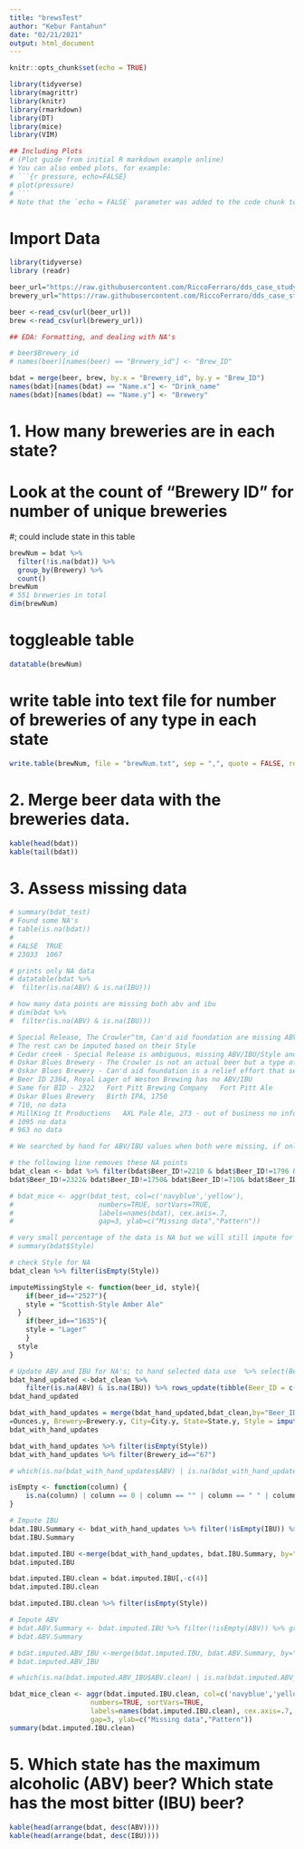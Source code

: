 ```yaml
---
title: "brewsTest"
author: "Kebur Fantahun"
date: "02/21/2021"
output: html_document
---
```


```r
knitr::opts_chunk$set(echo = TRUE)
```

```r
library(tidyverse)
library(magrittr)
library(knitr)
library(rmarkdown)
library(DT)
library(mice)
library(VIM)
```
```r
## Including Plots
# (Plot guide from initial R markdown example online)
# You can also embed plots, for example:
# ```{r pressure, echo=FALSE}
# plot(pressure)
# ```
# Note that the `echo = FALSE` parameter was added to the code chunk to prevent printing of the R code that generated the plot.
```

# Import Data
```r
library(tidyverse)
library (readr)

beer_url="https://raw.githubusercontent.com/RiccoFerraro/dds_case_study_1/main/Beers.csv?token=AJ6R3O5PU6YT2DDEIUZTQ5DAHIFFU"
brewery_url="https://raw.githubusercontent.com/RiccoFerraro/dds_case_study_1/main/Breweries.csv?token=AJ6R3O6A7SJRNWAGTPCHSWLAHIFFY"

beer <-read_csv(url(beer_url))
brew <-read_csv(url(brewery_url))

## EDA: Formatting, and dealing with NA's

# beer$Brewery_id
# names(beer)[names(beer) == "Brewery_id"] <- "Brew_ID"

bdat = merge(beer, brew, by.x = "Brewery_id", by.y = "Brew_ID")
names(bdat)[names(bdat) == "Name.x"] <- "Drink_name"
names(bdat)[names(bdat) == "Name.y"] <- "Brewery"

```
# 1. How many breweries are in each state?
# Look at the count of "Brewery ID" for number of unique breweries
#; could include state in this table
```r
brewNum = bdat %>% 
  filter(!is.na(bdat)) %>% 
  group_by(Brewery) %>% 
  count()
brewNum
# 551 breweries in total
dim(brewNum)
```
# toggleable table
```r
datatable(brewNum)
```
# write table into text file for number of breweries of any type in each state
```r
write.table(brewNum, file = "brewNum.txt", sep = ",", quote = FALSE, row.names = F)
```
# 2.   Merge beer data with the breweries data. 
```r
kable(head(bdat))
kable(tail(bdat))
```
# 3. Assess missing data
```r

# summary(bdat_test)
# Found some NA's
# table(is.na(bdat))
#
# FALSE  TRUE 
# 23033  1067

# prints only NA data
# datatable(bdat %>%
#  filter(is.na(ABV) & is.na(IBU)))

# how many data points are missing both abv and ibu
# dim(bdat %>%
#  filter(is.na(ABV) & is.na(IBU)))

# Special Release, The Crowler^tm, Can'd aid foundation are missing ABV/IBU/Style
# The rest can be imputed based on their Style
# Cedar creek - Special Release is ambiguous, missing ABV/IBU/Style and will be dropped as it does not solve the QOI. 
# Oskar Blues Brewery - The Crowler is not an actual beer but a type of can
# Oskar Blues Brewery - Can'd aid foundation is a relief effort that sends water so it does not fit in the dataset.
# Beer ID 2364, Royal Lager of Weston Brewing has no ABV/IBU
# Same for BID - 2322	Fort Pitt Brewing Company	Fort Pitt Ale
# Oskar Blues Brewery	Birth IPA, 1750
# 710, no data
# MillKing It Productions	AXL Pale Ale, 273 - out of business no info
# 1095 no data
# 963 no data

# We searched by hand for ABV/IBU values when both were missing, if only one was missing we will impute. 

# the following line removes these NA points
bdat_clean <- bdat %>% filter(bdat$Beer_ID!=2210 & bdat$Beer_ID!=1796 & bdat$Beer_ID!=1790 & bdat$Beer_ID!=2364&
bdat$Beer_ID!=2322& bdat$Beer_ID!=1750& bdat$Beer_ID!=710& bdat$Beer_ID!=273& bdat$Beer_ID!=1095& bdat$Beer_ID!=963)

# bdat_mice <- aggr(bdat_test, col=c('navyblue','yellow'),
#                     numbers=TRUE, sortVars=TRUE,
#                     labels=names(bdat), cex.axis=.7,
#                     gap=3, ylab=c("Missing data","Pattern"))

# very small percentage of the data is NA but we will still impute for analysis purposes
# summary(bdat$Style)

# check Style for NA
bdat_clean %>% filter(isEmpty(Style))

```

```r
imputeMissingStyle <- function(beer_id, style){
    if(beer_id=="2527"){
    style = "Scottish-Style Amber Ale"
  } 
    if(beer_id=="1635"){
    style = "Lager"
    } 
  style
}

# Update ABV and IBU for NA's; to hand selected data use  %>% select(Beer_ID, Brewery, Drink_name, ABV, IBU)
bdat_hand_updated <-bdat_clean %>% 
    filter(is.na(ABV) & is.na(IBU)) %>% rows_update(tibble(Beer_ID = c(2382, 2381, 1948, 1347, 2595, 1163, 940, 2490, 2489, 2488, 2487, 2472, 779, 364, 60, 59, 58, 57, 652, 2344, 2342, 1752, 61, 1724, 774, 121, 1784, 1541, 1025, 219, 307, 1096, 1056, 944, 731, 870, 869, 868, 867, 763, 504, 524, 450, 449, 448, 447, 446, 520, 506, 142, 335, 64), ABV = c(0.075, 0.055, 0.045, 0.060, 0.062, 0.0499, 0.06, 0.061, 0.038, 0.057, 0.051, 0.055, 0.05, 0.07, 0.052, 0.05, 0.049, 0.051, 0.07, 0.055, 0.049, 0.07, 0.052, 0.07, 0.058, 0.052, 0.07, 0.052, 0.086, 0.051, 0.06, 0.062, 0.055, 0.05, 0.055, 0.042, 0.05, 0.045, 0.039, 0.052, 0.072, 0.045, 0.061, 0.064, 0.058, 0.049, 0.05, 0.042, 0.05, 0.065, 0.065, 0.05), IBU = c(NA, 3.57, 65, 23, NA, 15, NA, 40, 7, 32, 35, NA, 5, NA, NA, NA, NA, NA, 80, NA, NA, NA, 28, NA, NA, 12, 40, 21, 80, NA, 38, NA, NA, 25, NA, NA, NA, NA, NA, NA, NA, NA, NA, NA, NA, NA, NA, NA, NA, NA, 70, 17)))
bdat_hand_updated

bdat_with_hand_updates = merge(bdat_hand_updated,bdat_clean,by="Beer_ID",all.y = TRUE) %>% rowwise %>% mutate(Brewery_id=Brewery_id.y, Drink_name=Drink_name.y, Ounces
=Ounces.y, Brewery=Brewery.y, City=City.y, State=State.y, Style = imputeMissingStyle(Beer_ID, Style.y),IBU = if_else(isEmpty(IBU.y), IBU.x, IBU.y), ABV = if_else(isEmpty(ABV.y), ABV.x, ABV.y)) %>% select(Brewery_id, ABV, IBU, Drink_name, Style, Ounces, Brewery, City, State)
bdat_with_hand_updates

bdat_with_hand_updates %>% filter(isEmpty(Style))
bdat_with_hand_updates %>% filter(Brewery_id=="67")

# which(is.na(bdat_with_hand_updates$ABV) | is.na(bdat_with_hand_updates$IBU))

isEmpty <- function(column) {
    is.na(column) | column == 0 | column == "" | column == " " | column == "NA" | column == "na" | column == "Na" | column == "nA" | column == "NaN" 
}

# Impute IBU
bdat.IBU.Summary <- bdat_with_hand_updates %>% filter(!isEmpty(IBU)) %>% group_by(Style) %>% summarise(median_IBU_by_style=median(IBU))
bdat.IBU.Summary

bdat.imputed.IBU <-merge(bdat_with_hand_updates, bdat.IBU.Summary, by="Style")  %>% mutate(IBU.clean = if_else(isEmpty(IBU), median_IBU_by_style, as.double(IBU)))
bdat.imputed.IBU

bdat.imputed.IBU.clean = bdat.imputed.IBU[,-c(4)]
bdat.imputed.IBU.clean

bdat.imputed.IBU.clean %>% filter(isEmpty(Style))

# Impute ABV
# bdat.ABV.Summary <- bdat.imputed.IBU %>% filter(!isEmpty(ABV)) %>% group_by(Style) %>% summarise(median_ABV_by_style=median(ABV))
# bdat.ABV.Summary

# bdat.imputed.ABV_IBU <-merge(bdat.imputed.IBU, bdat.ABV.Summary, by="Style")  %>% mutate(ABV.clean = if_else(isEmpty(ABV), median_ABV_by_style, as.double(ABV)))
# bdat.imputed.ABV_IBU

# which(is.na(bdat.imputed.ABV_IBU$ABV.clean) | is.na(bdat.imputed.ABV_IBU$IBU.clean))

bdat_mice_clean <- aggr(bdat.imputed.IBU.clean, col=c('navyblue','yellow'),
                    numbers=TRUE, sortVars=TRUE,
                    labels=names(bdat.imputed.IBU.clean), cex.axis=.7,
                    gap=3, ylab=c("Missing data","Pattern"))
summary(bdat.imputed.IBU.clean)
```



# 5.   Which state has the maximum alcoholic (ABV) beer? Which state has the most bitter (IBU) beer?
```r
kable(head(arrange(bdat, desc(ABV))))
kable(head(arrange(bdat, desc(IBU))))
```

